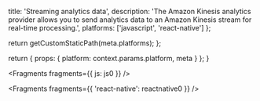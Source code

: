 
  title: 'Streaming analytics data',
  description: 'The Amazon Kinesis analytics provider allows you to send analytics data to an Amazon Kinesis stream for real-time processing.',
  platforms: ['javascript', 'react-native']
};

  return getCustomStaticPath(meta.platforms);
};

  return {
    props: {
      platform: context.params.platform,
      meta
    }
  };
}



<Fragments fragments={{ js: js0 }} />


<Fragments fragments={{ 'react-native': reactnative0 }} />
